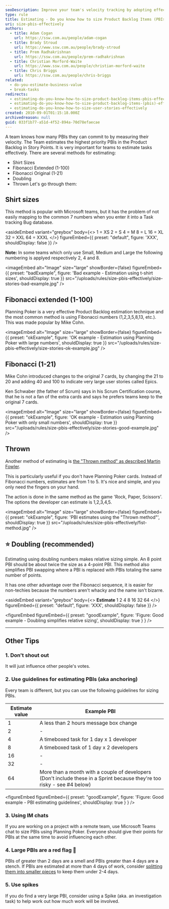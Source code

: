 ```yaml
---
seoDescription: Improve your team's velocity tracking by adopting effective PBI estimation techniques. Learn about various methods to size user stories appropriately.
type: rule
title: Estimating - Do you know how to size Product Backlog Items (PBIs) effectively?
uri: size-pbis-effectively
authors:
  - title: Adam Cogan
    url: https://ssw.com.au/people/adam-cogan
  - title: Brady Stroud
    url: https://www.ssw.com.au/people/brady-stroud
  - title: Prem Radhakrishnan
    url: https://ssw.com.au/people/prem-radhakrishnan
  - title: Christian Morford-Waite
    url: https://www.ssw.com.au/people/christian-morford-waite
  - title: Chris Briggs
    url: https://ssw.com.au/people/chris-briggs
related:
  - do-you-estimate-business-value
  - break-tasks
redirects:
  - estimating-do-you-know-how-to-size-product-backlog-items-pbis-effectively
  - estimating-do-you-know-how-to-size-product-backlog-items-(pbis)-effectively
  - estimating-do-you-know-how-to-size-user-stories-effectively
created: 2010-09-01T01:15:18.000Z
archivedreason: null
guid: 033f1b77-a51d-4f52-894a-70d78efaecae
---
```


A team knows how many PBIs they can commit to by measuring their velocity. The Team estimates the highest priority PBIs in the Product Backlog in Story Points. It is very important for teams to estimate tasks effectively. There are several methods for estimating:

* Shirt Sizes
* Fibonacci Extended (1-100)
* Fibonacci Original (1-21)
* Doubling
* Thrown
Let's go through them:

## Shirt sizes

This method is popular with Microsoft teams, but it has the problem of not easily mapping to the common 7 numbers when you enter it into a Task tracking Bug database.

<asideEmbed
  variant="greybox"
  body={<>
    1 = XS
2 = S
4 = M
8 = L
16 = XL
32 = XXL
64 = XXXL
  </>}
  figureEmbed={{
    preset: "default",
    figure: 'XXX',
    shouldDisplay: false
  }}
/>

**Note:** In some teams which only use Small, Medium and Large the following numbering is applyed respectively 2, 4 and 8.

<imageEmbed
  alt="Image"
  size="large"
  showBorder={false}
  figureEmbed={{
    preset: "badExample",
    figure: 'Bad example - Estimation using t-shirt sizes',
    shouldDisplay: true
  }}
  src="/uploads/rules/size-pbis-effectively/size-stories-bad-example.jpg"
/>

## Fibonacci extended (1-100)

Planning Poker is a very effective Product Backlog estimation technique and the most common method is using Fibonacci numbers (1,2,3,5,8,13, etc.). This was made popular by Mike Cohn.

<imageEmbed
  alt="Image"
  size="large"
  showBorder={false}
  figureEmbed={{
    preset: "okExample",
    figure: 'OK example - Estimation using Planning Poker with large numbers',
    shouldDisplay: true
  }}
  src="/uploads/rules/size-pbis-effectively/size-stories-ok-example.jpg"
/>

## Fibonacci (1-21)

Mike Cohn introduced changes to the original 7 cards, by changing the 21 to 20 and adding 40 and 100 to indicate very large user stories called Epics.

Ken Schwaber (the father of Scrum) says in his Scrum Certification course, that he is not a fan of the extra cards and says he prefers teams keep to the original 7 cards.

<imageEmbed
  alt="Image"
  size="large"
  showBorder={false}
  figureEmbed={{
    preset: "okExample",
    figure: 'OK example - Estimation using Planning Poker with only small numbers',
    shouldDisplay: true
  }}
  src="/uploads/rules/size-pbis-effectively/size-stories-good-example.jpg"
/>

## Thrown

Another method of estimating is [the "Thrown method" as described Martin Fowler](https://martinfowler.com/bliki/ThrownEstimate.html).

This is particularly useful if you don't have Planning Poker cards. Instead of Fibonacci numbers, estimates are from 1 to 5. It's nice and simple, and you only need the fingers on your hand.

The action is done in the same method as the game 'Rock, Paper, Scissors'. The options the developer can estimate is 1,2,3,4,5.

<imageEmbed
  alt="Image"
  size="large"
  showBorder={false}
  figureEmbed={{
    preset: "okExample",
    figure: 'PBI estimates using the "Thrown method"',
    shouldDisplay: true
  }}
  src="/uploads/rules/size-pbis-effectively/fist-method.jpg"
/>

## ⭐️ Doubling (recommended)

Estimating using doubling numbers makes relative sizing simple. An 8 point PBI should be about twice the size as a 4-point PBI. This method also simplifies PBI swapping where a PBI is replaced with PBIs totaling the same number of points.

It has one other advantage over the Fibonacci sequence, it is easier for non-techies because the numbers aren't whacky and the name isn't bizarre.

<asideEmbed
  variant="greybox"
  body={<>
    **Estimate**
1
2
4
8
16
32
64
  </>}
  figureEmbed={{
    preset: "default",
    figure: 'XXX',
    shouldDisplay: false
  }}
/>

<figureEmbed figureEmbed={{
  preset: "goodExample",
  figure: 'Figure: Good example - Doubling simplifies relative sizing',
  shouldDisplay: true
} } />


---

## Other Tips

### 1. Don't shout out

It will just influence other people's votes.

### 2. Use guidelines for estimating PBIs (aka anchoring)

Every team is different, but you can use the following guidelines for sizing PBIs.

| **Estimate value** | **Example PBI**                                                                                                          |
| ------------------ | ------------------------------------------------------------------------------------------------------------------------ |
| 1                  | A less than 2 hours message box change                                                                                   |
| 2                  | -                                                                                                                        |
| 4                  | A timeboxed task for 1 day x 1 developer                                                                                 |
| 8                  | A timeboxed task of 1 day x 2 developers                                                                                 |
| 16                 | -                                                                                                                        |
| 32                 | -                                                                                                                        |
| 64                 | More than a month with a couple of developers (Don't include these in a Sprint because they're too risky - see #4 below) |

<figureEmbed figureEmbed={{
  preset: "goodExample",
  figure: 'Figure: Good example - PBI estimating guidelines',
  shouldDisplay: true
} } />


### 3. Using IM chats

If you are working on a project with a remote team, use Microsoft Teams chat to size PBIs using Planning Poker. Everyone should give their points for PBIs at the same time to avoid influencing each other.

### 4. Large PBIs are a red flag 🚩

PBIs of greater than 2 days are a smell and PBIs greater than 4 days are a stench. If PBIs are estimated at more than 4 days of work, consider [splitting them into smaller pieces](/break-tasks) to keep them under 2-4 days.

### 5. Use spikes

If you do find a very large PBI, consider using a Spike (aka. an investigation task) to help work out how much work will be involved.